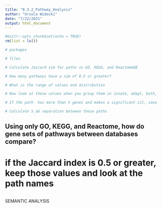 ```yaml
---
title: "0.3.2_Pathway_Analysis"
author: "Ursula Widocki"
date: "7/22/2021"
output: html_document
---
```


```r
#knitr::opts_chunk$set(echo = TRUE)
rm(list = ls())
```

```r
# packages
```

```r
# files
```

```r
# Calculate Jaccard sim for paths in GO, KEGG, and ReactomeDB
```

```r
# How many pathways have a sim of 0.5 or greater?

# What is the range of values and distribution
```

```r
# Now look at these values when you group them in innate, adapt, both, other
```

```r
# If the path  has more than 5 genes and makes a significant LCC, save it's name

# Calculate S_ab separation between these paths

```



## Using only GO, KEGG, and Reactome, how do gene sets of pathways between databases compare?
# if the Jaccard index is 0.5 or greater, keep those values and look at the path names
```r

```


##################### SEMANTIC ANALYSIS
```r

```













